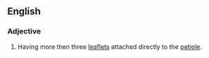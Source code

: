 == English ==
===Adjective===
{{en-adj|pos=[[palmately]] [[compound]]|-}}
#{{botany}} {{qualifier|leaves}} Having more then three [[leaflet]]s attached directly to the [[petiole]].